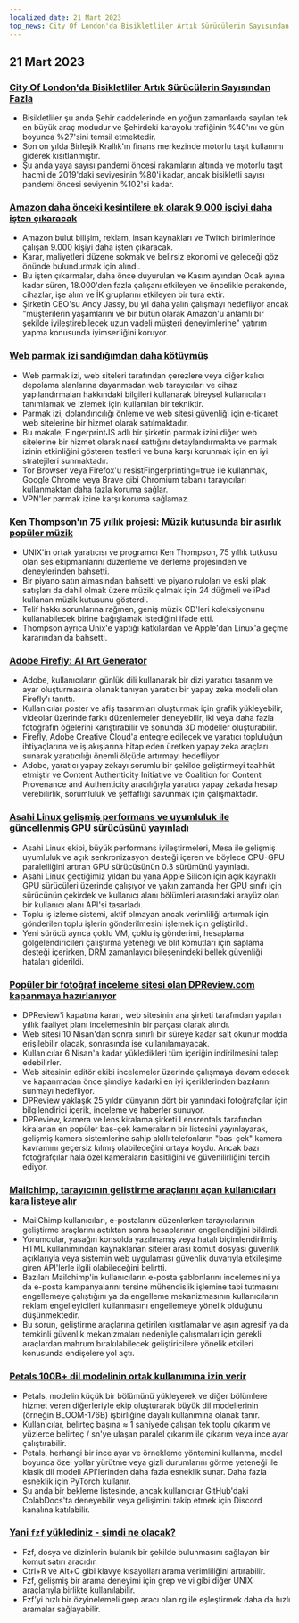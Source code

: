 ```yaml
---
localized_date: 21 Mart 2023
top_news: City Of London'da Bisikletliler Artık Sürücülerin Sayısından Fazla
---
```










<CallToAction />

<Steps>

## 21 Mart 2023

### [City Of London'da Bisikletliler Artık Sürücülerin Sayısından Fazla](https://www.forbes.com/sites/carltonreid/2023/03/01/cyclists-now-outnumber-motorists-in-city-of-london/?ref=hackernewsgpt.com)

- Bisikletliler şu anda Şehir caddelerinde en yoğun zamanlarda sayılan tek en büyük araç modudur ve Şehirdeki karayolu trafiğinin %40'ını ve gün boyunca %27'sini temsil etmektedir.
- Son on yılda Birleşik Krallık'ın finans merkezinde motorlu taşıt kullanımı giderek kısıtlanmıştır.
- Şu anda yaya sayısı pandemi öncesi rakamların altında ve motorlu taşıt hacmi de 2019'daki seviyesinin %80'i kadar, ancak bisikletli sayısı pandemi öncesi seviyenin %102'si kadar.

### [Amazon daha önceki kesintilere ek olarak 9.000 işçiyi daha işten çıkaracak](https://www.cnbc.com/2023/03/20/amazon-layoffs-company-to-cut-off-9000-more-workers.html?ref=hackernewsgpt.com)

- Amazon bulut bilişim, reklam, insan kaynakları ve Twitch birimlerinde çalışan 9.000 kişiyi daha işten çıkaracak.
- Karar, maliyetleri düzene sokmak ve belirsiz ekonomi ve geleceği göz önünde bulundurmak için alındı.
- Bu işten çıkarmalar, daha önce duyurulan ve Kasım ayından Ocak ayına kadar süren, 18.000'den fazla çalışanı etkileyen ve öncelikle perakende, cihazlar, işe alım ve İK gruplarını etkileyen bir tura ektir.
- Şirketin CEO'su Andy Jassy, bu yıl daha yalın çalışmayı hedefliyor ancak "müşterilerin yaşamlarını ve bir bütün olarak Amazon'u anlamlı bir şekilde iyileştirebilecek uzun vadeli müşteri deneyimlerine" yatırım yapma konusunda iyimserliğini koruyor.

### [Web parmak izi sandığımdan daha kötüymüş](https://www.bitestring.com/posts/2023-03-19-web-fingerprinting-is-worse-than-I-thought.html?ref=hackernewsgpt.com)

- Web parmak izi, web siteleri tarafından çerezlere veya diğer kalıcı depolama alanlarına dayanmadan web tarayıcıları ve cihaz yapılandırmaları hakkındaki bilgileri kullanarak bireysel kullanıcıları tanımlamak ve izlemek için kullanılan bir tekniktir.
- Parmak izi, dolandırıcılığı önleme ve web sitesi güvenliği için e-ticaret web sitelerine bir hizmet olarak satılmaktadır.
- Bu makale, FingerprintJS adlı bir şirketin parmak izini diğer web sitelerine bir hizmet olarak nasıl sattığını detaylandırmakta ve parmak izinin etkinliğini gösteren testleri ve buna karşı korunmak için en iyi stratejileri sunmaktadır.
- Tor Browser veya Firefox'u resistFingerprinting=true ile kullanmak, Google Chrome veya Brave gibi Chromium tabanlı tarayıcıları kullanmaktan daha fazla koruma sağlar.
- VPN'ler parmak izine karşı koruma sağlamaz.

### [Ken Thompson'ın 75 yıllık projesi: Müzik kutusunda bir asırlık popüler müzik](https://www.youtube.com/watch?v=kaandEt_pKw&ref=hackernewsgpt.com)

- UNIX'in ortak yaratıcısı ve programcı Ken Thompson, 75 yıllık tutkusu olan ses ekipmanlarını düzenleme ve derleme projesinden ve deneylerinden bahsetti.
- Bir piyano satın almasından bahsetti ve piyano ruloları ve eski plak satışları da dahil olmak üzere müzik çalmak için 24 düğmeli ve iPad kullanan müzik kutusunu gösterdi.
- Telif hakkı sorunlarına rağmen, geniş müzik CD'leri koleksiyonunu kullanabilecek birine bağışlamak istediğini ifade etti.
- Thompson ayrıca Unix'e yaptığı katkılardan ve Apple'dan Linux'a geçme kararından da bahsetti.

### [Adobe Firefly: AI Art Generator](https://www.adobe.com/sensei/generative-ai/firefly.html?ref=hackernewsgpt.com)

- Adobe, kullanıcıların günlük dili kullanarak bir dizi yaratıcı tasarım ve ayar oluşturmasına olanak tanıyan yaratıcı bir yapay zeka modeli olan Firefly'ı tanıttı.
- Kullanıcılar poster ve afiş tasarımları oluşturmak için grafik yükleyebilir, videolar üzerinde farklı düzenlemeler deneyebilir, iki veya daha fazla fotoğrafın öğelerini karıştırabilir ve sonunda 3D modeller oluşturabilir.
- Firefly, Adobe Creative Cloud'a entegre edilecek ve yaratıcı topluluğun ihtiyaçlarına ve iş akışlarına hitap eden üretken yapay zeka araçları sunarak yaratıcılığı önemli ölçüde artırmayı hedefliyor.
- Adobe, yaratıcı yapay zekayı sorumlu bir şekilde geliştirmeyi taahhüt etmiştir ve Content Authenticity Initiative ve Coalition for Content Provenance and Authenticity aracılığıyla yaratıcı yapay zekada hesap verebilirlik, sorumluluk ve şeffaflığı savunmak için çalışmaktadır.

### [Asahi Linux gelişmiş performans ve uyumluluk ile güncellenmiş GPU sürücüsünü yayınladı](https://asahilinux.org/2023/03/road-to-vulkan/?ref=hackernewsgpt.com)

- Asahi Linux ekibi, büyük performans iyileştirmeleri, Mesa ile gelişmiş uyumluluk ve açık senkronizasyon desteği içeren ve böylece CPU-GPU paralelliğini artıran GPU sürücüsünün 0.3 sürümünü yayınladı.
- Asahi Linux geçtiğimiz yıldan bu yana Apple Silicon için açık kaynaklı GPU sürücüleri üzerinde çalışıyor ve yakın zamanda her GPU sınıfı için sürücünün çekirdek ve kullanıcı alanı bölümleri arasındaki arayüz olan bir kullanıcı alanı API'si tasarladı.
- Toplu iş izleme sistemi, aktif olmayan ancak verimliliği artırmak için gönderilen toplu işlerin gönderilmesini işlemek için geliştirildi.
- Yeni sürücü ayrıca çoklu VM, çoklu iş gönderimi, hesaplama gölgelendiricileri çalıştırma yeteneği ve blit komutları için saplama desteği içerirken, DRM zamanlayıcı bileşenindeki bellek güvenliği hataları giderildi.

### [Popüler bir fotoğraf inceleme sitesi olan DPReview.com kapanmaya hazırlanıyor](https://www.dpreview.com/news/5901145460/dpreview-com-to-close?ref=hackernewsgpt.com)

- DPReview'i kapatma kararı, web sitesinin ana şirketi tarafından yapılan yıllık faaliyet planı incelemesinin bir parçası olarak alındı.
- Web sitesi 10 Nisan'dan sonra sınırlı bir süreye kadar salt okunur modda erişilebilir olacak, sonrasında ise kullanılamayacak.
- Kullanıcılar 6 Nisan'a kadar yükledikleri tüm içeriğin indirilmesini talep edebilirler.
- Web sitesinin editör ekibi incelemeler üzerinde çalışmaya devam edecek ve kapanmadan önce şimdiye kadarki en iyi içeriklerinden bazılarını sunmayı hedefliyor.
- DPReview yaklaşık 25 yıldır dünyanın dört bir yanındaki fotoğrafçılar için bilgilendirici içerik, inceleme ve haberler sunuyor.
- DPReview, kamera ve lens kiralama şirketi Lensrentals tarafından kiralanan en popüler bas-çek kameraların bir listesini yayınlayarak, gelişmiş kamera sistemlerine sahip akıllı telefonların "bas-çek" kamera kavramını geçersiz kılmış olabileceğini ortaya koydu. Ancak bazı fotoğrafçılar hala özel kameraların basitliğini ve güvenilirliğini tercih ediyor.

### [Mailchimp, tarayıcının geliştirme araçlarını açan kullanıcıları kara listeye alır](http://news.ycombinator.com/item?id=35235732&ref=hackernewsgpt.com)

- MailChimp kullanıcıları, e-postalarını düzenlerken tarayıcılarının geliştirme araçlarını açtıktan sonra hesaplarının engellendiğini bildirdi.
- Yorumcular, yasağın konsolda yazılmamış veya hatalı biçimlendirilmiş HTML kullanımından kaynaklanan siteler arası komut dosyası güvenlik açıklarıyla veya sistemin web uygulaması güvenlik duvarıyla etkileşime giren API'lerle ilgili olabileceğini belirtti.
- Bazıları Mailchimp'in kullanıcıların e-posta şablonlarını incelemesini ya da e-posta kampanyalarını tersine mühendislik işlemine tabi tutmasını engellemeye çalıştığını ya da engelleme mekanizmasının kullanıcıların reklam engelleyicileri kullanmasını engellemeye yönelik olduğunu düşünmektedir.
- Bu sorun, geliştirme araçlarına getirilen kısıtlamalar ve aşırı agresif ya da temkinli güvenlik mekanizmaları nedeniyle çalışmaları için gerekli araçlardan mahrum bırakılabilecek geliştiricilere yönelik etkileri konusunda endişelere yol açtı.

### [Petals 100B+ dil modelinin ortak kullanımına izin verir](https://petals.ml/?ref=hackernewsgpt.com)

- Petals, modelin küçük bir bölümünü yükleyerek ve diğer bölümlere hizmet veren diğerleriyle ekip oluşturarak büyük dil modellerinin (örneğin BLOOM-176B) işbirliğine dayalı kullanımına olanak tanır.
- Kullanıcılar, belirteç başına ≈ 1 saniyede çalışan tek toplu çıkarım ve yüzlerce belirteç / sn'ye ulaşan paralel çıkarım ile çıkarım veya ince ayar çalıştırabilir.
- Petals, herhangi bir ince ayar ve örnekleme yöntemini kullanma, model boyunca özel yollar yürütme veya gizli durumlarını görme yeteneği ile klasik dil modeli API'lerinden daha fazla esneklik sunar. Daha fazla esneklik için PyTorch kullanır.
- Şu anda bir bekleme listesinde, ancak kullanıcılar GitHub'daki ColabDocs'ta deneyebilir veya gelişimini takip etmek için Discord kanalına katılabilir.

### [Yani `fzf` yüklediniz - şimdi ne olacak?](https://andrew-quinn.me/fzf/?ref=hackernewsgpt.com)

- Fzf, dosya ve dizinlerin bulanık bir şekilde bulunmasını sağlayan bir komut satırı aracıdır.
- Ctrl+R ve Alt+C gibi klavye kısayolları arama verimliliğini artırabilir.
- Fzf, gelişmiş bir arama deneyimi için grep ve vi gibi diğer UNIX araçlarıyla birlikte kullanılabilir.
- Fzf'yi hızlı bir özyinelemeli grep aracı olan rg ile eşleştirmek daha da hızlı aramalar sağlayabilir.

</Steps>
